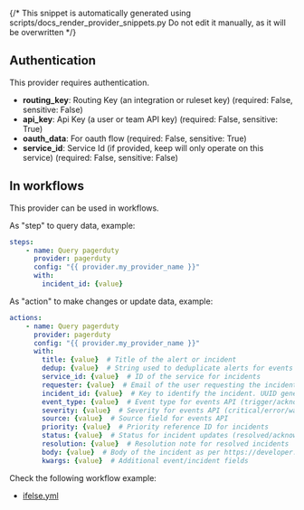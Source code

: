 {/* This snippet is automatically generated using scripts/docs_render_provider_snippets.py 
Do not edit it manually, as it will be overwritten */}

## Authentication
This provider requires authentication.
- **routing_key**: Routing Key (an integration or ruleset key) (required: False, sensitive: False)
- **api_key**: Api Key (a user or team API key) (required: False, sensitive: True)
- **oauth_data**: For oauth flow (required: False, sensitive: True)
- **service_id**: Service Id (if provided, keep will only operate on this service) (required: False, sensitive: False)


## In workflows

This provider can be used in workflows.


As "step" to query data, example:
```yaml
steps:
    - name: Query pagerduty
      provider: pagerduty
      config: "{{ provider.my_provider_name }}"
      with:
        incident_id: {value}  
```


As "action" to make changes or update data, example:
```yaml
actions:
    - name: Query pagerduty
      provider: pagerduty
      config: "{{ provider.my_provider_name }}"
      with:
        title: {value}  # Title of the alert or incident
        dedup: {value}  # String used to deduplicate alerts for events API, max 255 chars
        service_id: {value}  # ID of the service for incidents
        requester: {value}  # Email of the user requesting the incident creation
        incident_id: {value}  # Key to identify the incident. UUID generated if not provided
        event_type: {value}  # Event type for events API (trigger/acknowledge/resolve)
        severity: {value}  # Severity for events API (critical/error/warning/info)
        source: {value}  # Source field for events API
        priority: {value}  # Priority reference ID for incidents
        status: {value}  # Status for incident updates (resolved/acknowledged)
        resolution: {value}  # Resolution note for resolved incidents
        body: {value}  # Body of the incident as per https://developer.pagerduty.com/api-reference/a7d81b0e9200f-create-an-incident#request-body
        kwargs: {value}  # Additional event/incident fields
```




Check the following workflow example:
- [ifelse.yml](https://github.com/keephq/keep/blob/main/examples/workflows/ifelse.yml)
